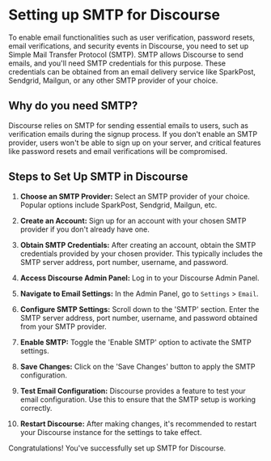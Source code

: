 # Setting up SMTP for Discourse

To enable email functionalities such as user verification, password resets, email verifications, and security events in Discourse, you need to set up Simple Mail Transfer Protocol (SMTP). SMTP allows Discourse to send emails, and you'll need SMTP credentials for this purpose. These credentials can be obtained from an email delivery service like SparkPost, Sendgrid, Mailgun, or any other SMTP provider of your choice.

## Why do you need SMTP?

Discourse relies on SMTP for sending essential emails to users, such as verification emails during the signup process. If you don't enable an SMTP provider, users won't be able to sign up on your server, and critical features like password resets and email verifications will be compromised.

## Steps to Set Up SMTP in Discourse

1. **Choose an SMTP Provider:**
   Select an SMTP provider of your choice. Popular options include SparkPost, Sendgrid, Mailgun, etc.

2. **Create an Account:**
   Sign up for an account with your chosen SMTP provider if you don't already have one.

3. **Obtain SMTP Credentials:**
   After creating an account, obtain the SMTP credentials provided by your chosen provider. This typically includes the SMTP server address, port number, username, and password.

4. **Access Discourse Admin Panel:**
   Log in to your Discourse Admin Panel.

5. **Navigate to Email Settings:**
   In the Admin Panel, go to `Settings` > `Email`.

6. **Configure SMTP Settings:**
   Scroll down to the 'SMTP' section. Enter the SMTP server address, port number, username, and password obtained from your SMTP provider.

7. **Enable SMTP:**
   Toggle the 'Enable SMTP' option to activate the SMTP settings.

8. **Save Changes:**
   Click on the 'Save Changes' button to apply the SMTP configuration.

9. **Test Email Configuration:**
   Discourse provides a feature to test your email configuration. Use this to ensure that the SMTP setup is working correctly.

10. **Restart Discourse:**
    After making changes, it's recommended to restart your Discourse instance for the settings to take effect.

Congratulations! You've successfully set up SMTP for Discourse.
